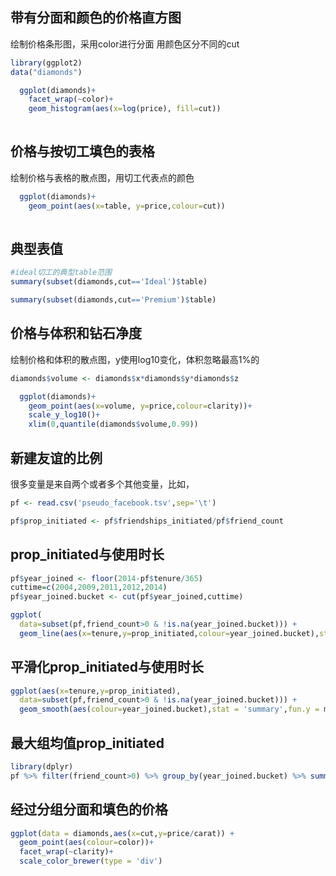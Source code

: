 
## 带有分面和颜色的价格直方图
绘制价格条形图，采用color进行分面 用颜色区分不同的cut

```r
library(ggplot2)
data("diamonds")

  ggplot(diamonds)+
    facet_wrap(~color)+
    geom_histogram(aes(x=log(price), fill=cut))
  
```



## 价格与按切工填色的表格
绘制价格与表格的散点图，用切工代表点的颜色

```r

  ggplot(diamonds)+
    geom_point(aes(x=table, y=price,colour=cut))
  
```


## 典型表值

```r
#ideal切工的典型table范围
summary(subset(diamonds,cut=='Ideal')$table)

summary(subset(diamonds,cut=='Premium')$table)
```






## 价格与体积和钻石净度
绘制价格和体积的散点图，y使用log10变化，体积忽略最高1%的

```r
diamonds$volume <- diamonds$x*diamonds$y*diamonds$z

  ggplot(diamonds)+
    geom_point(aes(x=volume, y=price,colour=clarity))+
    scale_y_log10()+
    xlim(0,quantile(diamonds$volume,0.99))

```




## 新建友谊的比例
很多变量是来自两个或者多个其他变量，比如，
```r

pf <- read.csv('pseudo_facebook.tsv',sep='\t')

pf$prop_initiated <- pf$friendships_initiated/pf$friend_count
```



## prop_initiated与使用时长

```r
pf$year_joined <- floor(2014-pf$tenure/365)
cuttime=c(2004,2009,2011,2012,2014)
pf$year_joined.bucket <- cut(pf$year_joined,cuttime)

ggplot(
  data=subset(pf,friend_count>0 & !is.na(year_joined.bucket))) + 
  geom_line(aes(x=tenure,y=prop_initiated,colour=year_joined.bucket),stat = 'summary',fun.y = median)
```


## 平滑化prop_initiated与使用时长

```r
ggplot(aes(x=tenure,y=prop_initiated),
  data=subset(pf,friend_count>0 & !is.na(year_joined.bucket))) + 
  geom_smooth(aes(colour=year_joined.bucket),stat = 'summary',fun.y = median)
```


## 最大组均值prop_initiated

```r

library(dplyr)
pf %>% filter(friend_count>0) %>% group_by(year_joined.bucket) %>% summarize_each(funs(mean),prop_initiated)

```


## 经过分组分面和填色的价格

```r

ggplot(data = diamonds,aes(x=cut,y=price/carat)) +
  geom_point(aes(colour=color))+
  facet_wrap(~clarity)+
  scale_color_brewer(type = 'div')

```










